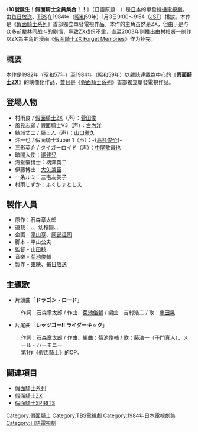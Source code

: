 {{noteTA
|G1=KamenRider
}}
{{Infobox animanga/Headerofja
|タイトル=10號誕生！假面騎士全員集合！！<br/><nowiki>10号誕生!仮面ライダー全員集合!!</nowiki>
}}
{{Infobox animanga/TVDrama
|原作=[[石之森章太郎|石森章太郎]]
|監督=[[山田稔|山田稔]]
|制作=[[毎日放送|毎日放送]]、[[東映|東映]]
|放送局=[[TBS|TBS]]系
|放送開始=1984年1月3日
|放送終了=1話單獨
|話数=單發
}}
{{Infobox animanga/Footerofja}}

《'''10號誕生！假面騎士全員集合！！'''》（日語原題：{{lang|ja|10号誕生!仮面ライダー全員集合!!}}）是[[日本|日本]]的單發[[特攝|特攝]][[電視劇|電視劇]]。由[[毎日放送|毎日放送]]、[[TBS電視台|TBS]]在1984年（[[昭和|昭和]]59年）1月3日9:00～9:54（[[日本標準時間|JST]]）播放。本作是《[[假面騎士系列|假面騎士系列]]》首部獨立單發電視作品。本作的主角虽然是ZX，但由于是与众多前辈共同战斗的剧情，导致ZX戏份不重，直至2003年则推出由村枝贤一创作以ZX為主角的漫画《[[假面騎士SPIRITS|假面騎士ZX Forget Memories]]》作为补完。

== 概要 ==
本作是1982年（[[昭和|昭和]]57年）至1984年（昭和59年）以[[雜誌|雜誌]]連載為中心的《'''[[假面騎士ZX|假面騎士ZX]]'''》的映像化作品，並且是《[[假面騎士系列|假面騎士系列]]》首部獨立單發電視作品。

== 登場人物 ==
* 村雨良 / [[假面騎士ZX|假面騎士ZX]]（声）：[[菅田俊|菅田俊]]
* 風見志郎 / 假面騎士V3（声）：[[宮內洋|宮內洋]]
* 結城丈二 / 騎士人（声）：[[山口豪久|山口豪久]]
* 沖一也 / 假面騎士Super 1（声）：-{[[高杉俊介|高杉俊价]]}-
* 三影英介 / タイガーロイド（声）：[[中屋敷哲也|中屋敷鐵也]]
* 暗闇大使：[[潮健兒|潮健兒]]
* 海堂肇博士：柄澤英二
* 伊藤博士：[[大矢兼臣|大矢兼臣]]
* 一条ルミ：三宅友美子
* 村雨しずか：ふくしまとしえ

== 製作人員 ==
* 原作：石森章太郎
* 連載：{{lang|ja|テレビマガジン}}、{{lang|ja|おともだち}}、{{lang|ja|たのしい}}幼稚園、{{lang|ja|テレビランド}}、{{lang|ja|TVアニメマガジン}}
* 企画 - [[平山亨|平山亨]]、[[阿部征司|阿部征司]]
* 脚本 - 平山公夫
* 監督 - [[山田稔|山田稔]]
* 音樂 - [[菊池俊輔|菊池俊輔]]
* 製作 - [[東映|東映]]、[[毎日放送|毎日放送]]

== 主題歌 ==
*片頭曲「'''ドラゴン・ロード'''」
:作詞：石森章太郎 / 作曲：[[菊池俊輔|菊池俊輔]] / 編曲：吉村浩二 / 歌：[[串田晃|串田晃]]

*片尾曲「'''レッツゴー!! ライダーキック'''」
:作詞：石森章太郎 / 作曲、編曲：菊池俊輔 / 歌：藤浩一（[[子門真人|子門真人]]）、メール・ハーモニー
:第1作《假面騎士》的OP。

== 關連項目 ==
* [[假面騎士系列|假面騎士系列]]
* [[假面騎士ZX|假面騎士ZX]]
* [[假面騎士SPIRITS|假面騎士SPIRITS]]

{{幪面超人系列}}

{{DEFAULTSORT:Kamen Rider ZX}}
[[Category:假面騎士|Category:假面騎士]]
[[Category:TBS電視劇|Category:TBS電視劇]]
[[Category:1984年日本電視劇集|Category:1984年日本電視劇集]]
[[Category:日語電視劇|Category:日語電視劇]]